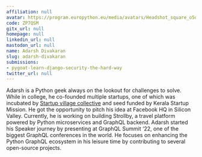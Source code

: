 ```yaml
---
affiliation: null
avatar: https://program.europython.eu/media/avatars/Headshot_square_o5qKTuK.JPG
code: ZP7QSM
gitx_url: null
homepage: null
linkedin_url: null
mastodon_url: null
name: Adarsh Divakaran
slug: adarsh-divakaran
submissions:
- pygoat-learn-django-security-the-hard-way
twitter_url: null
---
```


Adarsh is a Python geek always on the lookout for challenges to solve. While in college, he co-founded multiple startups, one of which was incubated by [Startup village collective](http://sv.co) and seed funded by Kerala Startup Mission. He got the opportunity to pitch his idea at Facebook HQ in Silicon Valley.
Currently, he is working on building Strollby, a travel platform powered by Python microservices and GraphQL backend.
Adarsh started his Speaker journey by presenting at GraphQL Summit ‘22, one of the biggest GraphQL conferences in the world. He focuses on enhancing the Python GraphQL ecosystem in his leisure time by contributing to several open-source projects.